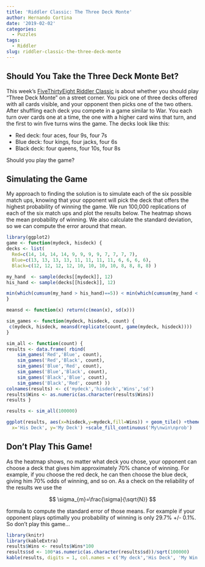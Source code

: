 ```yaml
---
title: 'Riddler Classic: The Three Deck Monte'
author: Hernando Cortina
date: '2019-02-02'
categories:
  - Puzzles
tags:
  - Riddler
slug: riddler-classic-the-three-deck-monte
---
```


## Should You Take the Three Deck Monte Bet?

This week's [FiveThirtyEight Riddler Classic](https://fivethirtyeight.com/features/can-you-escape-a-maze-without-walls/) is about whether you should play "Three Deck Monte" on a street corner. You pick one of three decks offered with all cards visible, and your opponent then picks one of the two others. After shuffling each deck you compete in a game similar to War. You each turn over cards one at a time, the one with a higher card wins that turn, and the first to win five turns wins the game. The decks look like this:  

  * Red deck: four aces, four 9s, four 7s  
  * Blue deck: four kings, four jacks, four 6s  
  * Black deck: four queens, four 10s, four 8s  

Should you play the game?

## Simulating the Game
My approach to finding the solution is to simulate each of the six possible match ups, knowing that your opponent will pick the deck that offers the highest probability of winning the game. We run 100,000 replications of each of the six match ups and plot the results below. The heatmap shows the mean probability of winning. We also calculate the standard deviation, so we can compute the error around that mean.

```r
library(ggplot2)
game <- function(mydeck, hisdeck) {
decks <- list(
  Red=c(14, 14, 14, 14, 9, 9, 9, 9, 7, 7, 7, 7),
  Blue=c(13, 13, 13, 13, 11, 11, 11, 11, 6, 6, 6, 6),
  Black=c(12, 12, 12, 12, 10, 10, 10, 10, 8, 8, 8, 8) )

my_hand  <- sample(decks[[mydeck]], 12)
his_hand <- sample(decks[[hisdeck]], 12)

min(which(cumsum(my_hand > his_hand)==5)) < min(which(cumsum(my_hand < his_hand)==5))
}

meansd <- function(x) return(c(mean(x), sd(x)))

sim_games <- function(mydeck, hisdeck, count) {
 c(mydeck, hisdeck, meansd(replicate(count, game(mydeck, hisdeck))))
}

sim_all <- function(count) {
results <- data.frame( rbind(
    sim_games('Red','Blue', count),
    sim_games('Red','Black', count),
    sim_games('Blue','Red', count),
    sim_games('Blue','Black', count),
    sim_games('Black','Blue', count),
    sim_games('Black','Red', count) ))
colnames(results) <- c('mydeck','hisdeck','Wins','sd')
results$Wins <- as.numeric(as.character(results$Wins))
results }

results <- sim_all(100000)

ggplot(results, aes(x=hisdeck,y=mydeck,fill=Wins)) + geom_tile() +theme_bw(base_size = 14) +coord_fixed() + theme(panel.grid.major = element_blank()) +labs(title='FiveThirtyEight Riddler Classic',subtitle='Should You Take the Three Deck Monte Bet?',caption="by: @cortinah, 2/2/2019",
  x='His Deck', y='My Deck') +scale_fill_continuous('My\nwin\nprob')
```
  
## Don't Play This Game!
As the heatmap shows, no matter what deck you chose, your opponent can choose a deck that gives him approximately 70% chance of winning.  For example, if you choose the red deck, he can then choose the blue deck, giving him 70% odds of winning, and so on.  As a check on the reliability of the results we use the

$$ \sigma_{m}=\frac{\sigma}{\sqrt{N}} $$  

formula to compute the standard error of those means.  For example if your opponent plays optimally you probability of winning is only 29.7% +/- 0.1%.  So don't play this game...
```r
library(knitr)
library(kableExtra)
results$Wins <- results$Wins*100
results$sd <- 100*as.numeric(as.character(results$sd))/sqrt(100000)
kable(results, digits = 1, col.names = c('My deck','His Deck', 'My Win \\%','Std Error')) %>%  kable_styling(bootstrap_options = c("striped",'hover'),full_width = F) %>% column_spec(1:4, width = "6em")
```  